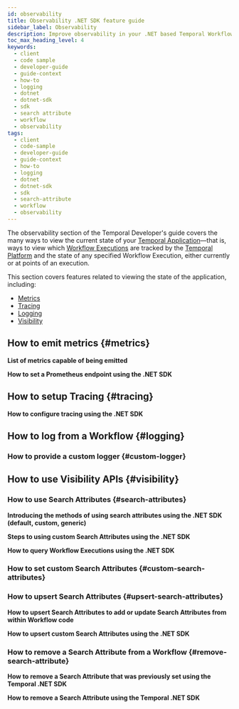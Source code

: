 ```yaml
---
id: observability
title: Observability .NET SDK feature guide
sidebar_label: Observability
description: Improve observability in your .NET based Temporal Workflows. View which Workflow Executions are tracked by the Temporal Platform and the state of any Workflow Execution.
toc_max_heading_level: 4
keywords:
  - client
  - code sample
  - developer-guide
  - guide-context
  - how-to
  - logging
  - dotnet
  - dotnet-sdk
  - sdk
  - search attribute
  - workflow
  - observability
tags:
  - client
  - code-sample
  - developer-guide
  - guide-context
  - how-to
  - logging
  - dotnet
  - dotnet-sdk
  - sdk
  - search-attribute
  - workflow
  - observability
---
```


The observability section of the Temporal Developer's guide covers the many ways to view the current state of your [Temporal Application](/temporal#temporal-application)—that is, ways to view which [Workflow Executions](/workflows#workflow-execution) are tracked by the [Temporal Platform](/temporal#temporal-platform) and the state of any specified Workflow Execution, either currently or at points of an execution.

This section covers features related to viewing the state of the application, including:

- [Metrics](#metrics)
- [Tracing](#tracing)
- [Logging](#logging)
- [Visibility](#visibility)

## How to emit metrics {#metrics}

**List of metrics capable of being emitted**

<!-- CONTENT-->

**How to set a Prometheus endpoint using the .NET SDK**

<!-- CONTENT-->

## How to setup Tracing {#tracing}

**How to configure tracing using the .NET SDK**

<!-- CONTENT-->

## How to log from a Workflow {#logging}

<!-- CONTENT-->

### How to provide a custom logger {#custom-logger}

<!-- CONTENT-->

## How to use Visibility APIs {#visibility}

### How to use Search Attributes {#search-attributes}

**Introducing the methods of using search attributes using the .NET SDK (default, custom, generic)**

<!-- CONTENT-->

**Steps to using custom Search Attributes using the .NET SDK**

<!-- CONTENT-->

**How to query Workflow Executions using the .NET SDK**

<!-- CONTENT-->

### How to set custom Search Attributes {#custom-search-attributes}

<!-- CONTENT-->

### How to upsert Search Attributes {#upsert-search-attributes}

**How to upsert Search Attributes to add or update Search Attributes from within Workflow code**

<!-- CONTENT-->

**How to upsert custom Search Attributes using the .NET SDK**

<!-- CONTENT-->

### How to remove a Search Attribute from a Workflow {#remove-search-attribute}

**How to remove a Search Attribute that was previously set using the Temporal .NET SDK**

<!-- CONTENT-->

**How to remove a Search Attribute using the Temporal .NET SDK**

<!-- CONTENT-->

